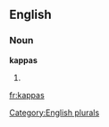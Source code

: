 ==English==

===Noun===
'''kappas'''

# {{plural of|[[kappa]]}}

[[Category:English plurals]]

[[fr:kappas]]